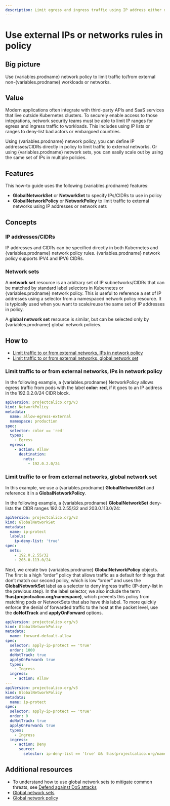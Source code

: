 ```yaml
---
description: Limit egress and ingress traffic using IP address either directly within Calico network policy or managed as Calico network sets.
---
```



# Use external IPs or networks rules in policy

## Big picture

Use {variables.prodname} network policy to limit traffic to/from external non-{variables.prodname} workloads or networks.

## Value

Modern applications often integrate with third-party APIs and SaaS services that live outside Kubernetes clusters. To securely enable access to those integrations, network security teams must be able to limit IP ranges for egress and ingress traffic to workloads. This includes using IP lists or ranges to deny-list bad actors or embargoed countries.

Using {variables.prodname} network policy, you can define IP addresses/CIDRs directly in policy to limit traffic to external networks. Or using {variables.prodname} network sets, you can easily scale out by using the same set of IPs in multiple policies.

## Features

This how-to guide uses the following {variables.prodname} features:

- **GlobalNetworkSet** or **NetworkSet** to specify IPs/CIDRs to use in policy
- **GlobalNetworkPolicy** or **NetworkPolicy** to limit traffic to external networks using IP addresses or network sets

## Concepts

### IP addresses/CIDRs

IP addresses and CIDRs can be specified directly in both Kubernetes and {variables.prodname} network policy rules. {variables.prodname} network policy supports IPV4 and IPV6 CIDRs.

### Network sets

A **network set** resource is an arbitrary set of IP subnetworks/CIDRs that can be matched by standard label selectors in Kubernetes or {variables.prodname} network policy. This is useful to reference a set of IP addresses using a selector from a namespaced network policy resource. It is typically used when you want to scale/reuse the same set of IP addresses in policy.

A **global network set** resource is similar, but can be selected only by {variables.prodname} global network policies.

## How to

- [Limit traffic to or from external networks, IPs in network policy](#limit-traffic-to-or-from-external-networks-ips-in-network-policy)
- [Limit traffic to or from external networks, global network set](#limit-traffic-to-or-from-external-networks-global-network-set)

### Limit traffic to or from external networks, IPs in network policy

In the following example, a {variables.prodname} NetworkPolicy allows egress traffic from pods with the label **color: red**, if it goes to an IP address in the 192.0.2.0/24 CIDR block.

```yaml
apiVersion: projectcalico.org/v3
kind: NetworkPolicy
metadata:
  name: allow-egress-external
  namespace: production
spec:
  selector: color == 'red'
  types:
    - Egress
  egress:
    - action: Allow
      destination:
        nets:
          - 192.0.2.0/24
```

### Limit traffic to or from external networks, global network set

In this example, we use a {variables.prodname} **GlobalNetworkSet** and reference it in a **GlobalNetworkPolicy**.

In the following example, a {variables.prodname} **GlobalNetworkSet** deny-lists the CIDR ranges 192.0.2.55/32 and 203.0.113.0/24:

```yaml
apiVersion: projectcalico.org/v3
kind: GlobalNetworkSet
metadata:
  name: ip-protect
  labels:
    ip-deny-list: 'true'
spec:
  nets:
    - 192.0.2.55/32
    - 203.0.113.0/24
```

Next, we create two {variables.prodname} **GlobalNetworkPolicy** objects. The first is a high “order” policy that allows traffic as a default for things that don’t match our second policy, which is low “order” and uses the **GlobalNetworkSet** label as a selector to deny ingress traffic (IP-deny-list in the previous step). In the label selector, we also include the term **!has(projectcalico.org/namespace)**, which prevents this policy from matching pods or NetworkSets that also have this label. To more quickly enforce the denial of forwarded traffic to the host at the packet level, use the **doNotTrack** and **applyOnForward** options.

```yaml
apiVersion: projectcalico.org/v3
kind: GlobalNetworkPolicy
metadata:
  name: forward-default-allow
spec:
  selector: apply-ip-protect == 'true'
  order: 1000
  doNotTrack: true
  applyOnForward: true
  types:
    - Ingress
  ingress:
    - action: Allow
---
apiVersion: projectcalico.org/v3
kind: GlobalNetworkPolicy
metadata:
  name: ip-protect
spec:
  selector: apply-ip-protect == 'true'
  order: 0
  doNotTrack: true
  applyOnForward: true
  types:
    - Ingress
  ingress:
    - action: Deny
      source:
        selector: ip-deny-list == 'true' && !has(projectcalico.org/namespace)
```

## Additional resources

- To understand how to use global network sets to mitigate common threats, see [Defend against DoS attacks](../extreme-traffic/defend-dos-attack.mdx)
- [Global network sets](../../reference/resources/globalnetworkset.mdx)
- [Global network policy](../../reference/resources/globalnetworkpolicy.mdx)

